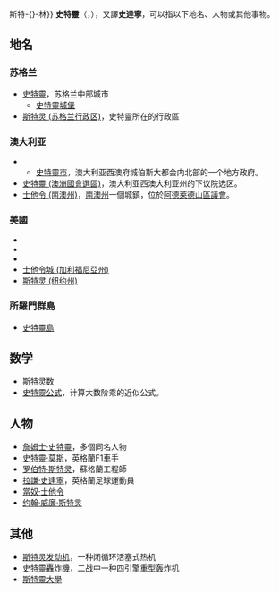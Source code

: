 {{noteTA
|G1=UK Places
|G2=Country
|G3=PoliticiansUK
|G4=People
|G5=USState
|1=zh-hans:发动机;zh-hant:引擎;
|2=zh-hk:拉謙·史達寧;zh-cn:拉希姆·斯特灵;zh-tw:拉希姆·史特靈;
}}
{{TOCright}}
{{not|斯特林{{!}}斯特-{}-林}}
{{wiktionary|Stirling}}
'''史特靈'''（{{lang-en|Stirling/Sterling}}，{{lang-gd|Sruighlea}}），又譯'''史達寧'''，可以指以下地名、人物或其他事物。

==地名==
=== 苏格兰 ===
* [[史特靈|史特靈]]，苏格兰中部城市
** [[史特靈城堡|史特靈城堡]]
* [[斯特灵_(苏格兰行政区)|斯特灵 (苏格兰行政区)]]，史特靈所在的行政區

=== 澳大利亚 ===
* {{link-en|士他令 (西澳州)|Stirling, Western Australia}}
** [[史特靈市|史特靈市]]，澳大利亚西澳府城伯斯大都会内北部的一个地方政府。
* [[史特靈_(澳洲國會選區)|史特靈 (澳洲國會選區)]]，澳大利亚西澳大利亚州的下议院选区。
* [[士他令_(南澳州)|士他令 (南澳州)]]，[[南澳州|南澳州]]一個城鎮，位於[[阿德萊德山區議會|阿德萊德山區議會]]。

=== 美國 ===
* {{link-en|士他令 (新澤西州)|Stirling, New Jersey}}
* {{link-en|士他令 (維珍尼亞州)|Sterling, Virginia}}
* {{link-en|士他令 (維珍尼亞州斯波特夕法尼亞縣)|Stirling (Massaponax, Virginia)}}
* [[士他令城_(加利福尼亞州)|士他令城 (加利福尼亞州)]]
* [[斯特灵_(纽约州)|斯特灵 (纽约州)]]

=== 所羅門群島 ===
* [[史特靈島|史特靈島]]

== 数学 ==
* [[斯特灵数|斯特灵数]]
* [[史特靈公式|史特靈公式]]，计算大数阶乘的近似公式。

== 人物 ==
* [[詹姆士·史特靈|詹姆士·史特靈]]，多個同名人物
* [[史特靈·莫斯|史特靈·莫斯]]，英格蘭F1車手
* [[罗伯特·斯特灵|罗伯特·斯特灵]]，蘇格蘭工程師
* [[拉謙·史達寧|拉謙·史達寧]]，英格蘭足球運動員
* [[當奴·士他令|當奴·士他令]]
* [[约翰·威廉·斯特灵|约翰·威廉·斯特灵]]

== 其他==
* [[斯特灵发动机|斯特灵发动机]]，一种闭循环活塞式热机
* [[史特靈轟炸機|史特靈轟炸機]]，二战中一种四引擎重型轰炸机
* [[斯特靈大學|斯特靈大學]]

{{disambig|cat=三字地名消歧义}}